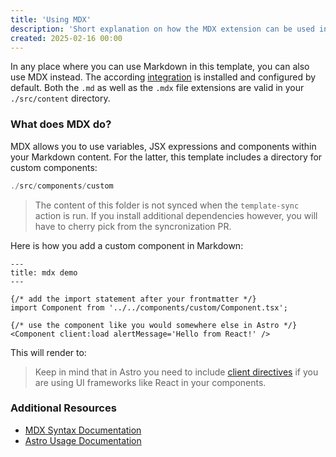 ```yaml
---
title: 'Using MDX'
description: 'Short explanation on how the MDX extension can be used in this template'
created: 2025-02-16 00:00
---
```



In any place where you can use Markdown in this template, you can also use MDX instead. The according [integration](https://docs.astro.build/en/guides/integrations-guide/mdx/) is installed and configured by default. Both the `.md` as well as the `.mdx` file extensions are valid in your `./src/content` directory.

### What does MDX do?

MDX allows you to use variables, JSX expressions and components within your Markdown content. For the latter, this template includes a directory for custom components:

```js
./src/components/custom
```

> The content of this folder is not synced when the `template-sync` action is run. If you install additional dependencies however, you will have to cherry pick from the syncronization PR.

Here is how you add a custom component in Markdown:

```mdx
---
title: mdx demo
---

{/* add the import statement after your frontmatter */}
import Component from '../../components/custom/Component.tsx';

{/* use the component like you would somewhere else in Astro */}
<Component client:load alertMessage='Hello from React!' />
```

This will render to:

<Component client:load alertMessage='Hello from React!' />

> Keep in mind that in Astro you need to include [client directives](https://docs.astro.build/en/reference/directives-reference/#client-directives) if you are using UI frameworks like React in your components.

### Additional Resources

- [MDX Syntax Documentation](https://mdxjs.com/docs/what-is-mdx)
- [Astro Usage Documentation](https://docs.astro.build/en/guides/integrations-guide/mdx/)
